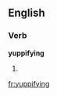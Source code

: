 ==English==

===Verb===
'''yuppifying'''

# {{present participle of|[[yuppify]]}}

[[fr:yuppifying]]